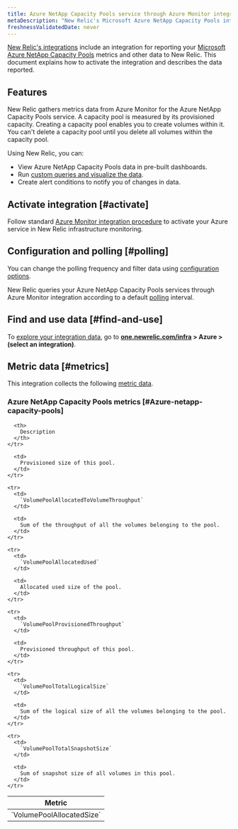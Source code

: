 ```yaml
---
title: Azure NetApp Capacity Pools service through Azure Monitor integration
metaDescription: "New Relic's Microsoft Azure NetApp Capacity Pools integration: what data it reports and how to enable it."
freshnessValidatedDate: never
---
```


[New Relic's integrations](/docs/infrastructure/integrations-getting-started/getting-started/introduction-infrastructure-integrations) include an integration for reporting your [Microsoft Azure NetApp Capacity Pools](https://learn.microsoft.com/en-us/azure/azure-netapp-files/azure-netapp-files-set-up-capacity-pool) metrics and other data to New Relic. This document explains how to activate the integration and describes the data reported.

## Features

New Relic gathers metrics data from Azure Monitor for the Azure NetApp Capacity Pools service. A capacity pool is measured by its provisioned capacity. Creating a capacity pool enables you to create volumes within it. You can't delete a capacity pool until you delete all volumes within the capacity pool.

Using New Relic, you can:

* View Azure NetApp Capacity Pools data in pre-built dashboards.
* Run [custom queries and visualize the data](/docs/infrastructure/integrations-getting-started/getting-started/use-integration-data-new-relic-insights).
* Create alert conditions to notify you of changes in data.

## Activate integration [#activate]

Follow standard [Azure Monitor integration procedure](/docs/infrastructure/microsoft-azure-integrations/azure-integrations-list/azure-monitor) to activate your Azure service in New Relic infrastructure monitoring.

## Configuration and polling [#polling]

You can change the polling frequency and filter data using [configuration options](/docs/infrastructure/microsoft-azure-integrations/azure-integrations-list/azure-monitor/#settings).

New Relic queries your Azure NetApp Capacity Pools services through Azure Monitor integration according to a default [polling](/docs/infrastructure/microsoft-azure-integrations/azure-integrations-list/azure-monitor/#settings) interval.

## Find and use data [#find-and-use]

To [explore your integration data](/docs/infrastructure/integrations/find-use-infrastructure-integration-data), go to <DNT>**[one.newrelic.com/infra](https://one.newrelic.com/infra) > Azure > (select an integration)**</DNT>.

## Metric data [#metrics]

This integration collects the following [metric data](/docs/infrastructure/integrations-getting-started/getting-started/understand-integration-data-data-types#metric).

### Azure NetApp Capacity Pools metrics [#Azure-netapp-capacity-pools]

<table>
  <thead>
    <tr>
      <th style={{ width: "300px" }}>
        Metric
      </th>

      <th>
        Description
      </th>
    </tr>
  </thead>

  <tbody>
    <tr>
      <td>
        `VolumePoolAllocatedSize`
      </td>

      <td>
        Provisioned size of this pool.
      </td>
    </tr>

    <tr>
      <td>
        `VolumePoolAllocatedToVolumeThroughput`
      </td>

      <td>
        Sum of the throughput of all the volumes belonging to the pool.
      </td>
    </tr>

    <tr>
      <td>
        `VolumePoolAllocatedUsed`
      </td>

      <td>
        Allocated used size of the pool.
      </td>
    </tr>

    <tr>
      <td>
        `VolumePoolProvisionedThroughput`
      </td>

      <td>
        Provisioned throughput of this pool.
      </td>
    </tr>

    <tr>
      <td>
        `VolumePoolTotalLogicalSize`
      </td>

      <td>
        Sum of the logical size of all the volumes belonging to the pool.
      </td>
    </tr>

    <tr>
      <td>
        `VolumePoolTotalSnapshotSize`
      </td>

      <td>
        Sum of snapshot size of all volumes in this pool.
      </td>
    </tr> 
  </tbody>
</table>
